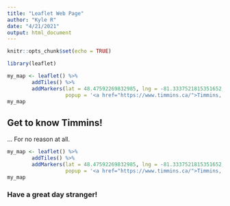 ```yaml
---
title: "Leaflet Web Page"
author: "Kyle R"
date: "4/21/2021"
output: html_document
---
```


```r
knitr::opts_chunk$set(echo = TRUE)
```

```r
library(leaflet)
```

```r
my_map <- leaflet() %>%
        addTiles() %>%
        addMarkers(lat = 48.47592269832985, lng = -81.3337521815351652,
                   popup = '<a href="https://www.timmins.ca/">Timmins, ON</a>')
my_map
```

## Get to know Timmins!

... For no reason at all.

```r
my_map <- leaflet() %>%
        addTiles() %>%
        addMarkers(lat = 48.47592269832985, lng = -81.3337521815351652,
                   popup = '<a href="https://www.timmins.ca/">Timmins, ON</a>')
my_map
```

### **Have a great day stranger!**
